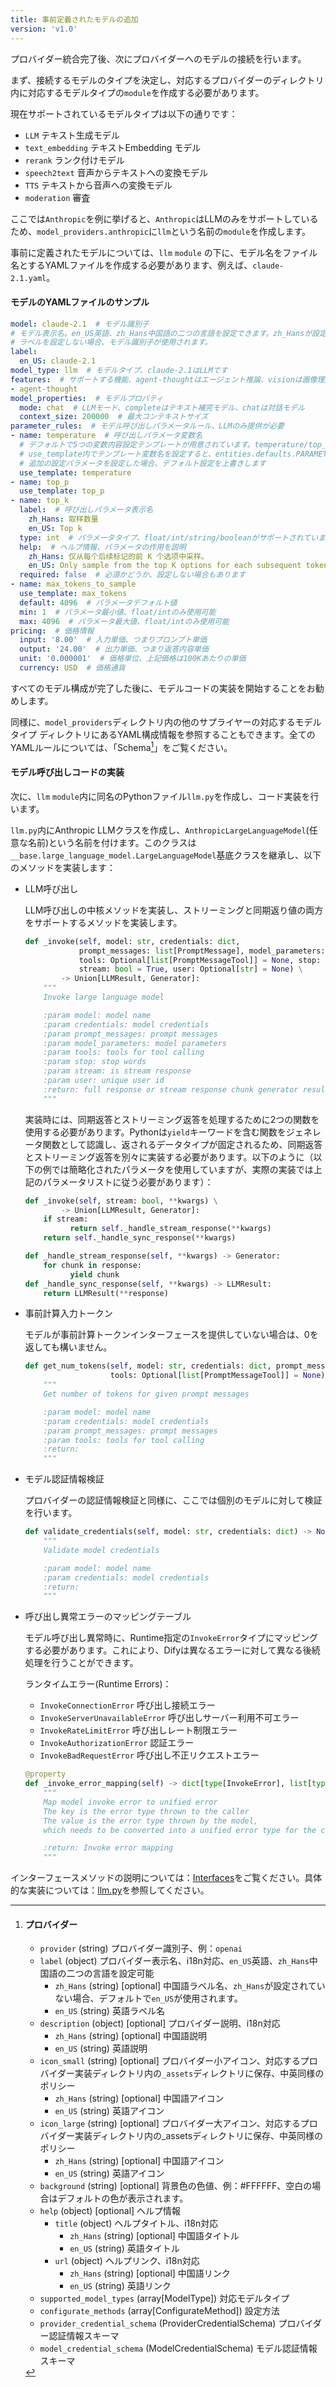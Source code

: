 ```yaml
---
title: 事前定義されたモデルの追加
version: 'v1.0'
---
```


プロバイダー統合完了後、次にプロバイダーへのモデルの接続を行います。

まず、接続するモデルのタイプを決定し、対応するプロバイダーのディレクトリ内に対応するモデルタイプの`module`を作成する必要があります。

現在サポートされているモデルタイプは以下の通りです：

* `LLM` テキスト生成モデル
* `text_embedding` テキストEmbedding モデル
* `rerank` ランク付けモデル
* `speech2text` 音声からテキストへの変換モデル
* `TTS` テキストから音声への変換モデル
* `moderation` 審査

ここでは`Anthropic`を例に挙げると、`Anthropic`はLLMのみをサポートしているため、`model_providers.anthropic`に`llm`という名前の`module`を作成します。

事前に定義されたモデルについては、`llm` `module` の下に、モデル名をファイル名とするYAMLファイルを作成する必要があります、例えば、`claude-2.1.yaml`。

#### モデルのYAMLファイルのサンプル

```yaml
model: claude-2.1  # モデル識別子
# モデル表示名。en_US英語、zh_Hans中国語の二つの言語を設定できます。zh_Hansが設定されていない場合、デフォルトでen_USが使用されます。
# ラベルを設定しない場合、モデル識別子が使用されます。
label:
  en_US: claude-2.1
model_type: llm  # モデルタイプ、claude-2.1はLLMです
features:  # サポートする機能、agent-thoughtはエージェント推論、visionは画像理解をサポート
- agent-thought
model_properties:  # モデルプロパティ
  mode: chat  # LLMモード、completeはテキスト補完モデル、chatは対話モデル
  context_size: 200000  # 最大コンテキストサイズ
parameter_rules:  # モデル呼び出しパラメータルール、LLMのみ提供が必要
- name: temperature  # 呼び出しパラメータ変数名
  # デフォルトで5つの変数内容設定テンプレートが用意されています。temperature/top_p/max_tokens/presence_penalty/frequency_penalty
  # use_template内でテンプレート変数名を設定すると、entities.defaults.PARAMETER_RULE_TEMPLATE内のデフォルト設定が使用されます
  # 追加の設定パラメータを設定した場合、デフォルト設定を上書きします
  use_template: temperature
- name: top_p
  use_template: top_p
- name: top_k
  label:  # 呼び出しパラメータ表示名
    zh_Hans: 取样数量
    en_US: Top k
  type: int  # パラメータタイプ、float/int/string/booleanがサポートされています
  help:  # ヘルプ情報、パラメータの作用を説明
    zh_Hans: 仅从每个后续标记的前 K 个选项中采样。
    en_US: Only sample from the top K options for each subsequent token.
  required: false  # 必須かどうか、設定しない場合もあります
- name: max_tokens_to_sample
  use_template: max_tokens
  default: 4096  # パラメータデフォルト値
  min: 1  # パラメータ最小値、float/intのみ使用可能
  max: 4096  # パラメータ最大値、float/intのみ使用可能
pricing:  # 価格情報
  input: '8.00'  # 入力単価、つまりプロンプト単価
  output: '24.00'  # 出力単価、つまり返答内容単価
  unit: '0.000001'  # 価格単位、上記価格は100Kあたりの単価
  currency: USD  # 価格通貨
```

すべてのモデル構成が完了した後に、モデルコードの実装を開始することをお勧めします。

同様に、`model_providers`ディレクトリ内の他のサプライヤーの対応するモデル タイプ ディレクトリにあるYAML構成情報を参照することもできます。全てのYAMLルールについては、「Schema[^1]」をご覧ください。

#### モデル呼び出しコードの実装

次に、`llm` `module`内に同名のPythonファイル`llm.py`を作成し、コード実装を行います。

`llm.py`内にAnthropic LLMクラスを作成し、`AnthropicLargeLanguageModel`(任意な名前)という名前を付けます。このクラスは`__base.large_language_model.LargeLanguageModel`基底クラスを継承し、以下のメソッドを実装します：

*   LLM呼び出し

    LLM呼び出しの中核メソッドを実装し、ストリーミングと同期返り値の両方をサポートするメソッドを実装します。

    ```python
    def _invoke(self, model: str, credentials: dict,
                prompt_messages: list[PromptMessage], model_parameters: dict,
                tools: Optional[list[PromptMessageTool]] = None, stop: Optional[List[str]] = None,
                stream: bool = True, user: Optional[str] = None) \
            -> Union[LLMResult, Generator]:
        """
        Invoke large language model

        :param model: model name
        :param credentials: model credentials
        :param prompt_messages: prompt messages
        :param model_parameters: model parameters
        :param tools: tools for tool calling
        :param stop: stop words
        :param stream: is stream response
        :param user: unique user id
        :return: full response or stream response chunk generator result
        """
    ```

    実装時には、同期返答とストリーミング返答を処理するために2つの関数を使用する必要があります。Pythonは`yield`キーワードを含む関数をジェネレータ関数として認識し、返されるデータタイプが固定されるため、同期返答とストリーミング返答を別々に実装する必要があります。以下のように（以下の例では簡略化されたパラメータを使用していますが、実際の実装では上記のパラメータリストに従う必要があります）：

    ```python
    def _invoke(self, stream: bool, **kwargs) \
            -> Union[LLMResult, Generator]:
        if stream:
              return self._handle_stream_response(**kwargs)
        return self._handle_sync_response(**kwargs)

    def _handle_stream_response(self, **kwargs) -> Generator:
        for chunk in response:
              yield chunk
    def _handle_sync_response(self, **kwargs) -> LLMResult:
        return LLMResult(**response)
    ```
*   事前計算入力トークン

    モデルが事前計算トークンインターフェースを提供していない場合は、0を返しても構いません。

    ```python
    def get_num_tokens(self, model: str, credentials: dict, prompt_messages: list[PromptMessage],
                       tools: Optional[list[PromptMessageTool]] = None) -> int:
        """
        Get number of tokens for given prompt messages

        :param model: model name
        :param credentials: model credentials
        :param prompt_messages: prompt messages
        :param tools: tools for tool calling
        :return:
        """
    ```
*   モデル認証情報検証

    プロバイダーの認証情報検証と同様に、ここでは個別のモデルに対して検証を行います。

    ```python
    def validate_credentials(self, model: str, credentials: dict) -> None:
        """
        Validate model credentials

        :param model: model name
        :param credentials: model credentials
        :return:
        """
    ```
*   呼び出し異常エラーのマッピングテーブル

    モデル呼び出し異常時に、Runtime指定の`InvokeError`タイプにマッピングする必要があります。これにより、Difyは異なるエラーに対して異なる後続処理を行うことができます。

    ランタイムエラー(Runtime Errors)：

    * `InvokeConnectionError` 呼び出し接続エラー
    * `InvokeServerUnavailableError` 呼び出しサーバー利用不可エラー
    * `InvokeRateLimitError` 呼び出しレート制限エラー
    * `InvokeAuthorizationError` 認証エラー
    * `InvokeBadRequestError` 呼び出し不正リクエストエラー

    ```python
    @property
    def _invoke_error_mapping(self) -> dict[type[InvokeError], list[type[Exception]]]:
        """
        Map model invoke error to unified error
        The key is the error type thrown to the caller
        The value is the error type thrown by the model,
        which needs to be converted into a unified error type for the caller.

        :return: Invoke error mapping
        """
    ```

インターフェースメソッドの説明については：[Interfaces](https://github.com/langgenius/dify/blob/main/api/core/model_runtime/docs/en_US/interfaces.md)をご覧ください。具体的な実装については：[llm.py](https://github.com/langgenius/dify-runtime/blob/main/lib/model_providers/anthropic/llm/llm.py)を参照してください。

[^1]: #### プロバイダー

    * `provider` (string) プロバイダー識別子、例：`openai`
    * `label` (object) プロバイダー表示名、i18n対応、`en_US`英語、`zh_Hans`中国語の二つの言語を設定可能
      * `zh_Hans` (string) \[optional] 中国語ラベル名、`zh_Hans`が設定されていない場合、デフォルトで`en_US`が使用されます。
      * `en_US` (string) 英語ラベル名
    * `description` (object) \[optional] プロバイダー説明、i18n対応
      * `zh_Hans` (string) \[optional] 中国語説明
      * `en_US` (string) 英語説明
    * `icon_small` (string) \[optional] プロバイダー小アイコン、対応するプロバイダー実装ディレクトリ内の`_assets`ディレクトリに保存、中英同様のポリシー
      * `zh_Hans` (string) \[optional] 中国語アイコン
      * `en_US` (string) 英語アイコン
    * `icon_large` (string) \[optional] プロバイダー大アイコン、対応するプロバイダー実装ディレクトリ内の\_assetsディレクトリに保存、中英同様のポリシー
      * `zh_Hans` (string) \[optional] 中国語アイコン
      * `en_US` (string) 英語アイコン
    * `background` (string) \[optional] 背景色の色値、例：#FFFFFF、空白の場合はデフォルトの色が表示されます。
    * `help` (object) \[optional] ヘルプ情報
      * `title` (object) ヘルプタイトル、i18n対応
        * `zh_Hans` (string) \[optional] 中国語タイトル
        * `en_US` (string) 英語タイトル
      * `url` (object) ヘルプリンク、i18n対応
        * `zh_Hans` (string) \[optional] 中国語リンク
        * `en_US` (string) 英語リンク
    * `supported_model_types` (array\[ModelType]) 対応モデルタイプ
    * `configurate_methods` (array\[ConfigurateMethod]) 設定方法
    * `provider_credential_schema` (ProviderCredentialSchema) プロバイダー認証情報スキーマ
    * `model_credential_schema` (ModelCredentialSchema) モデル認証情報スキーマ
